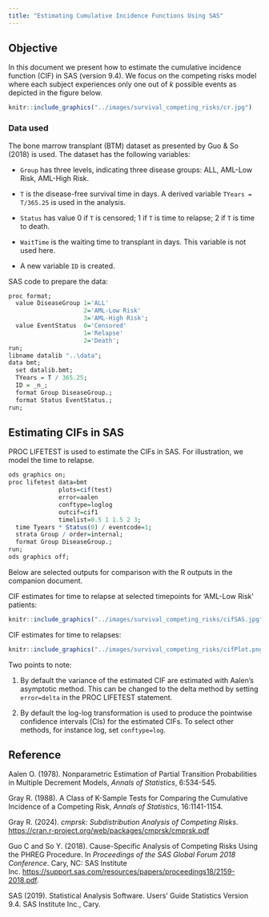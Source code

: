 ```yaml
---
title: "Estimating Cumulative Incidence Functions Using SAS"
---
```


## Objective

In this document we present how to estimate the cumulative incidence function (CIF) in SAS (version 9.4). We focus on the competing risks model where each subject experiences only one out of *k* possible events as depicted in the figure below.

```r
knitr::include_graphics("../images/survival_competing_risks/cr.jpg")
```

### Data used

The bone marrow transplant (BTM) dataset as presented by Guo & So (2018) is used. The dataset has the following variables:

-   `Group` has three levels, indicating three disease groups: ALL, AML-Low Risk, AML-High Risk.

-   `T` is the disease-free survival time in days. A derived variable `TYears = T/365.25` is used in the analysis.

-   `Status` has value 0 if `T` is censored; 1 if `T` is time to relapse; 2 if `T` is time to death.

-   `WaitTime` is the waiting time to transplant in days. This variable is not used here.

-   A new variable `ID` is created.

SAS code to prepare the data:

```r
proc format;
  value DiseaseGroup 1='ALL'
                     2='AML-Low Risk'
                     3='AML-High Risk';
  value EventStatus  0='Censored'
                     1='Relapse'
                     2='Death';
run;
libname datalib "..\data";
data bmt;
  set datalib.bmt;
  TYears = T / 365.25;
  ID = _n_;
  format Group DiseaseGroup.;
  format Status EventStatus.;
run;
```

## Estimating CIFs in SAS

PROC LIFETEST is used to estimate the CIFs in SAS. For illustration, we model the time to relapse.  
```r
ods graphics on;
proc lifetest data=bmt 
              plots=cif(test) 
              error=aalen
              conftype=loglog
              outcif=cif1 
              timelist=0.5 1 1.5 2 3; 
  time Tyears * Status(0) / eventcode=1; 
  strata Group / order=internal; 
  format Group DiseaseGroup.;
run; 
ods graphics off;
```

Below are selected outputs for comparison with the R outputs in the companion document.

CIF estimates for time to relapse at selected timepoints for 'AML-Low Risk' patients:

```r
knitr::include_graphics("../images/survival_competing_risks/cifSAS.jpg")
```

CIF estimates for time to relapses:

```r
knitr::include_graphics("../images/survival_competing_risks/cifPlot.png")
```

Two points to note:

1.  By default the variance of the estimated CIF are estimated with Aalen's asymptotic method. This can be changed to the delta method by setting `error=delta` in the PROC LIFETEST statement.

2.  By default the log-log transformation is used to produce the pointwise confidence intervals (CIs) for the estimated CIFs. To select other methods, for instance log, set `conftype=log`.

## Reference

Aalen O. (1978). Nonparametric Estimation of Partial Transition Probabilities in Multiple Decrement Models, *Annals of Statistics*, 6:534-545.

Gray R. (1988). A Class of K-Sample Tests for Comparing the Cumulative Incidence of a Competing Risk, *Annals of Statistics*, 16:1141-1154.

Gray R. (2024). *cmprsk: Subdistribution Analysis of Competing Risks*. <https://cran.r-project.org/web/packages/cmprsk/cmprsk.pdf>

Guo C and So Y. (2018). Cause-Specific Analysis of Competing Risks Using the PHREG Procedure. In *Proceedings of the SAS Global Forum 2018 Conference*. Cary, NC: SAS Institute Inc. <https://support.sas.com/resources/papers/proceedings18/2159-2018.pdf>.

SAS (2019). Statistical Analysis Software. Users' Guide Statistics Version 9.4. SAS Institute Inc., Cary.
